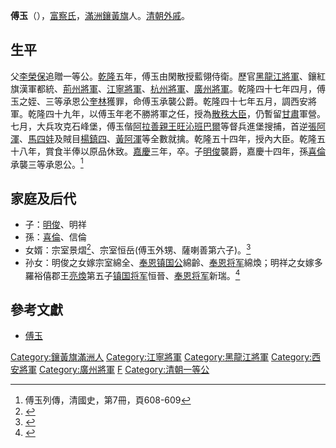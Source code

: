 {{Manchu name|[[富察氏|富察]]}}
'''傅玉'''（{{bd|？||1798年}}），[[富察氏|富察氏]]，[[滿洲鑲黃旗|滿洲鑲黃旗]]人。[[清朝|清朝]][[清朝外戚列表|外戚]]。

==生平==
父[[李榮保|李榮保]]追贈一等公。[[乾隆|乾隆]]五年，傅玉由閑散授藍翎侍衛。歷官[[黑龍江將軍|黑龍江將軍]]、鑲紅旗漢軍都統、[[荊州將軍|荊州將軍]]、[[江寧將軍|江寧將軍]]、[[杭州將軍|杭州將軍]]、[[廣州將軍|廣州將軍]]。乾隆四十七年四月，傅玉之姪、三等承恩公[[奎林|奎林]]獲罪，命傅玉承襲公爵。乾隆四十七年五月，調西安將軍。乾隆四十九年，以傅玉年老不勝將軍之任，授為[[散秩大臣|散秩大臣]]，仍暫留[[甘肅|甘肅]]軍營。七月，大兵攻克石峰堡，傅玉偕[[阿拉善親王|阿拉善親王]][[旺沁班巴爾|旺沁班巴爾]]等督兵進堡搜捕，首逆[[張阿渾|張阿渾]]、[[馬四娃|馬四娃]]及賊目[[楊鎮四|楊鎮四]]、[[黃阿渾|黃阿渾]]等全數就擒。乾隆五十四年，授內大臣。乾隆五十八年，賞食半俸以原品休致。[[嘉慶|嘉慶]]三年，卒。子[[明俊|明俊]]襲爵，嘉慶十四年，孫[[喜倫|喜倫]]承襲三等承恩公。<ref>傅玉列傳，清國史，第7冊，頁608-609</ref>
==家庭及后代==
*子：[[明俊|明俊]]、明祥
*孫：[[喜倫|喜倫]]、信倫
*女婿：宗室景熠<ref>{{Cite web |url=http://www.axjlzp.com/clan40421.html |title=存档副本 |accessdate=2019-04-14 |archive-date=2019-04-14 |archive-url=https://web.archive.org/web/20190414025023/http://www.axjlzp.com/clan40421.html |dead-url=no }}</ref>、宗室恒岳(傅玉外甥、薩喇善第六子)。<ref>{{Cite web |url=http://www.axjlzp.com/clan25920.html |title=存档副本 |accessdate=2019-01-24 |archive-date=2020-09-25 |archive-url=https://web.archive.org/web/20200925134303/http://www.axjlzp.com/clan25920.html |dead-url=no }}</ref>
*孙女：明俊之女嫁宗室綿全、[[奉恩镇国公|奉恩镇国公]]綿齡、[[奉恩将军|奉恩将军]]綿煥；明祥之女嫁多羅裕僖郡王[[亮煥|亮煥]]第五子[[镇国将军|镇国将军]]恒晉、[[奉恩将军|奉恩将军]]新瑞。<ref>{{cite book |title=《愛新覺羅宗譜》13册丁一 第6736頁}}</ref>

==參考文獻==
<div class="references-small">
<references></references>
</div>
*[http://npmhost.npm.gov.tw/ttscgi2/ttsquery?0:0:npmauac:TM%3D%B3%C5%A5%C9 傅玉] {{Wayback|url=http://npmhost.npm.gov.tw/ttscgi2/ttsquery?0:0:npmauac:TM%3D%B3%C5%A5%C9 |date=20160304202138 }}
{{滿洲鑲黃旗沙濟富察氏}}
{{DEFAULTSORT:Fu}}
[[Category:鑲黃旗滿洲人|Category:鑲黃旗滿洲人]]
[[Category:江寧將軍|Category:江寧將軍]]
[[Category:黑龍江將軍|Category:黑龍江將軍]]
[[Category:西安將軍|Category:西安將軍]]
[[Category:廣州將軍|Category:廣州將軍]]
[[Category:沙濟富察氏|F]]
[[Category:清朝一等公|Category:清朝一等公]]